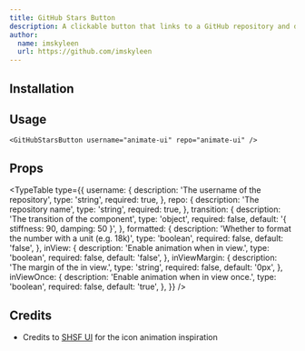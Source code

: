 ```yaml
---
title: GitHub Stars Button
description: A clickable button that links to a GitHub repository and displays the number of stars.
author:
  name: imskyleen
  url: https://github.com/imskyleen
---
```


<ComponentPreview name="github-stars-button-demo" />

## Installation

<ComponentInstallation name="github-stars-button" />

## Usage

```tsx
<GitHubStarsButton username="animate-ui" repo="animate-ui" />
```

## Props

<TypeTable
  type={{
    username: {
      description: 'The username of the repository',
      type: 'string',
      required: true,
    },
    repo: {
      description: 'The repository name',
      type: 'string',
      required: true,
    },
    transition: {
      description: 'The transition of the component',
      type: 'object',
      required: false,
      default: '{ stiffness: 90, damping: 50 }',
    },
    formatted: {
      description: 'Whether to format the number with a unit (e.g. 18k)',
      type: 'boolean',
      required: false,
      default: 'false',
    },
    inView: {
      description: 'Enable animation when in view.',
      type: 'boolean',
      required: false,
      default: 'false',
    },
    inViewMargin: {
      description: 'The margin of the in view.',
      type: 'string',
      required: false,
      default: '0px',
    },
    inViewOnce: {
      description: 'Enable animation when in view once.',
      type: 'boolean',
      required: false,
      default: 'true',
    },
  }}
/>

## Credits

- Credits to [SHSF UI](https://www.shsfui.com/primitives/buttons/heart-button) for the icon animation inspiration
